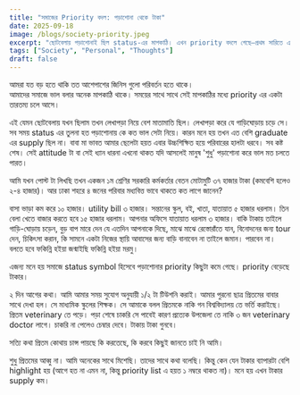 ```yaml
---
title: "সমাজের Priority বদল: পড়াশোনা থেকে টাকা"
date: 2025-09-18
image: /blogs/society-priority.jpeg
excerpt: "ছোটবেলায় পড়াশোনাই ছিল status-এর মাপকাঠি। এখন priority বদলে গেছে—প্রথম সারিতে এসেছে টাকা।"
tags: ["Society", "Personal", "Thoughts"]
draft: false
---
```


আমরা যত বড় হতে থাকি তত আশেপাশের জিনিস গুলো পরিবর্তন হতে থাকে।  
আমাদের সমাজে ভাল বলার অনেক মাপকাঠি থাকে। সময়ের সাথে সাথে সেই মাপকাঠির মধ্যে priority এর একটা তারতম্য চলে আসে।  

এই যেমন ছোটবেলায় যখন ছিলাম তখন লেখাপড়া নিয়ে বেশ মাতামাতি ছিল। লেখাপড়া করে যে গাড়িঘোড়ায় চড়ে সে। সব সময় status এর তুলনা হত পড়াশোনায় কে কত ভাল সেটা নিয়ে। কারন মনে হয় তখন এত বেশি graduate এর supply ছিল না। বাবা মা ভাবত আমার ছেলেটা হয়ত এবার উচ্চশিক্ষিত হয়ে পরিবারের হালটা ধরবে। সব কষ্ট শেষ। সেই attitude টা বা সেই ধ্যান ধারনা এখনো থাকত যদি আসলেই মানুষ 'শুধু' পড়াশোনা করে ভাল মত চলতে পারত।  

আমি যখন পোস্ট টা লিখছি তখন একজন ১ম শ্রেণির সরকারি কর্মকর্তার বেতন মোটামুটি ৩৭ হাজার টাকা (কমবেশি হলেও ২-৪ হাজার)। আর ঢাকা শহরে ৪ জনের পরিবার মধ্যবিত্ত ভাবে থাকতে কত লাগে জানেন?  

বাসা ভাড়া কম করে ১০ হাজার। utility bill ৩ হাজার। সন্তানের স্কুল, বই, খাতা, যাতায়াত ৫ হাজার ধরলাম। তিন বেলা খেতে বাজার করতে হবে ১৫ হাজার ধরলাম। আপনার অফিসে যাতায়াত ধরলাম ৩ হাজার। বাকি টাকায় তাইলে গাড়ি-ঘোড়ায় চড়েন, বুড় বাপ মারে দেন যে এতদিন আপনাকে দিছে, মাঝে মাঝে রেস্তোরাঁতে যান, বিনোদনের জন্য tour দেন, চিকিৎসা করান, কি সামনে একটা নিজের স্থায়ি আবাসের জন্য বাড়ি বানাবেন না তাইলে জমান। পারবেন না। বলতে হবে ফকিন্নি হইয়া জন্মাইছি ফকিন্নি হইয়া মরমু।  

এজন্য মনে হয় সমাজে status symbol হিসেবে পড়াশোনার priority কিছুটা কমে গেছে। priority বেড়েছে টাকার।  

২ দিন আগের কথা। আমি আমার সময় সুযোগ অনুযায়ী ১/২ টা টিউশনি করাই। আমার পুরনো ছাত্র প্রিতমের বাবার সাথে দেখা হল। সে মাধ্যমিক স্কুলের শিক্ষক। সে আমাকে বলল প্রিতমকে নাকি গন বিশ্ববিদ্যালয় তে ভর্তি করাইছে। প্রিতম veterinary তে পড়ে। পড়া শেষে চাকরি সে পাবেই কারণ প্রত্যেক উপজেলা তে নাকি ৩ জন veterinary doctor লাগে। চাকরি না পেলেও চেম্বার দেবে। টাকায় টাকা গুনবে।  

সত্যি কথা প্রিতম কোথায় চান্স পায়ছে কি করতেছে, কি করবে কিছুই জানতে চাই নি আমি।  

শুধু প্রিতমের আব্বু না। আমি অনেকের সাথে মিশেছি। তাদের সাথে কথা বলেছি। কিন্তু কেন যেন টাকার ব্যাপারটা বেশি highlight হয় (আগে হত না এমন না, কিন্তু priority list এ হয়ত ১ নম্বরে থাকত না)। মনে হয় এখন টাকার supply কম।
